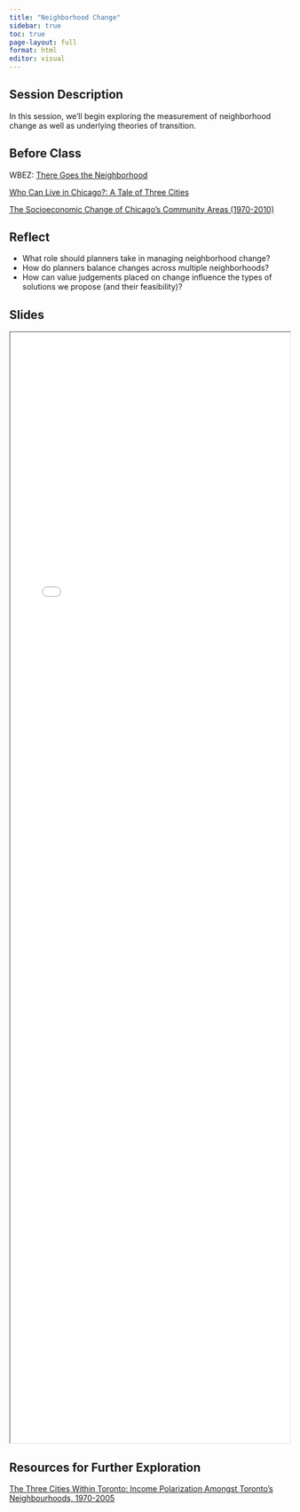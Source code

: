 ```yaml
---
title: "Neighborhood Change"
sidebar: true
toc: true
page-layout: full
format: html
editor: visual
---
```


## Session Description

In this session, we'll begin exploring the measurement of neighborhood change as well as underlying theories of transition.

## Before Class

WBEZ: [There Goes the Neighborhood](https://interactive.wbez.org/gentrification/)

[Who Can Live in Chicago?: A Tale of Three Cities](https://voorheescenter.uic.edu/who-can-live-in-chicago/)

[The Socioeconomic Change of Chicago's Community Areas (1970-2010)](https://voorheescenter.red.uic.edu/wp-content/uploads/sites/122/2017/10/Voorhees-Center-Gentrification-Index-Oct-14.pdf)

## Reflect

-   What role should planners take in managing neighborhood change?
-   How do planners balance changes across multiple neighborhoods?
-   How can value judgements placed on change influence the types of solutions we propose (and their feasibility)?

## Slides

```{=html}
<iframe class="slide-deck" src="../slides/S14_Neighborhood_Change/index.html" style="width:100%;height:50vh;margin:0;padding:0"; frameborder="2"></iframe>
```
## Resources for Further Exploration

[The Three Cities Within Toronto: Income Polarization Amongst Toronto's Neighbourhoods, 1970-2005](http://www.urbancentre.utoronto.ca/pdfs/curp/tnrn/Three-Cities-Within-Toronto-2010-Final.pdf)
